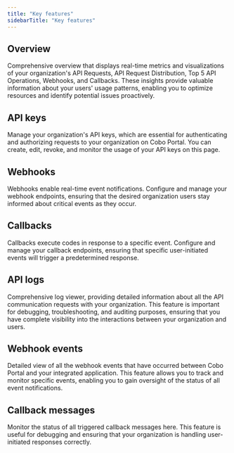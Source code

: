 ```yaml
---
title: "Key features"
sidebarTitle: "Key features"
---
```


## Overview
Comprehensive overview that displays real-time metrics and visualizations of your organization's API Requests, API Request Distribution, Top 5 API Operations, Webhooks, and Callbacks. These insights provide valuable information about your users' usage patterns, enabling you to optimize resources and identify potential issues proactively.

## API keys
Manage your organization's API keys, which are essential for authenticating and authorizing requests to your organization on Cobo Portal. You can create, edit, revoke, and monitor the usage of your API keys on this page.

## Webhooks
Webhooks enable real-time event notifications. Configure and manage your webhook endpoints, ensuring that the desired organization users stay informed about critical events as they occur.

## Callbacks
Callbacks execute codes in response to a specific event. Configure and manage your callback endpoints, ensuring that specific user-initiated events will trigger a predetermined response.

## API logs
Comprehensive log viewer, providing detailed information about all the API communication requests with your organization. This feature is important for debugging, troubleshooting, and auditing purposes, ensuring that you have complete visibility into the interactions between your organization and users.

## Webhook events
Detailed view of all the webhook events that have occurred between Cobo Portal and your integrated application. This feature allows you to track and monitor specific events, enabling you to gain oversight of the status of all event notifications.

## Callback messages
Monitor the status of all triggered callback messages here. This feature is useful for debugging and ensuring that your organization is handling user-initiated responses correctly.